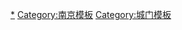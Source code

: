 {{Navbox
|bodyclass=hlist

|name  = 南京城门
|title = '''[[南京城墙]]'''

|group1 = [[明故宫|明朝宫城]]城门
|list1 = 

*[[午门 (南京)#宫城与皇城城门|午　门]]
*[[左掖门]]
*[[右掖门]]
*[[东华门 (南京)#宫城与皇城城门|东华门]]
*[[西华门 (南京)#宫城与皇城城门|西华门]]
*[[后宰门_(南京)#宫城与皇城城门|北安门]]

|group2 = [[明故宫|明朝皇城]]城门
|list2 = 

*[[承天门]]
*[[端门|端　门]]
*[[洪武门#宫城与皇城城门|洪武门]]
*[[东安门 (南京)#宫城与皇城城门|东安门]]
*[[西安门 (南京)#宫城与皇城城门|西安门]]
*[[玄武门 (南京)|玄武门]]

|group3 = [[南京城|明朝京城]][[南京城墙|城门]]
|list3 = 

*[[正阳门 (南京)|正阳门]]
*[[通济门]]
*[[中华门|聚宝门]]
*[[水西门 (南京)|三山门]]
*[[石城门]]
*[[清凉门]]
*[[定淮门]]
*[[兴中门|仪凤门]]
*[[钟阜门]]
*[[金川门]]
*[[神策门]]
*[[太平门 (南京)|太平门]]
*[[中山门 (南京)|朝阳门]]

|group4 = 明朝外郭城门
|list4 = 

*[[栅栏门]]
*[[贻台门]]
*[[江东门]]
*[[驯象门]]
*[[安德门]]
*[[凤台门]]
*[[双桥门]]
*[[夹岗门]]
*[[上坊门]]
*[[高桥门]]
*[[沧波门]]
*[[麒麟门]]
*[[仙鹤门]]
*[[尧化门|姚坊门]]
*[[观音门]]
*[[佛宁门]]
*[[上元门]]
*[[外金川门]]

|group5 = 后开城门
|list5 = 
*[[草场门]]
*[[小北门 (南京市)|小北门]]
*[[玄武门 (南京)|玄武门]]
*[[挹江门]]
*[[武定门]]
*[[汉中门]]
*[[中央门]]
*[[新民门]]
*[[雨花门]]
*[[解放门 (南京)|解放门]]
*[[集庆门]]
*[[华严岗门]]
*[[长干门]]
*[[标营门]]

|group6 = 其它
|list6 = 
*[[东水关 (南京)|东水关]]
*[[西水关 (南京)|西水关]]
*[[武庙闸]]
*[[赘城|赘城(台城)]]
*[[南京城墙博物馆]]
 
}}<noinclude>
[[Category:南京城门|*]]
[[Category:南京模板]]
[[Category:城门模板]]
</noinclude>